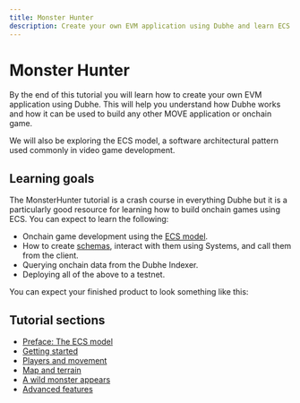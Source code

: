 ```yaml
---
title: Monster Hunter
description: Create your own EVM application using Dubhe and learn ECS model for onchain games
---
```


# Monster Hunter

By the end of this tutorial you will learn how to create your own EVM application using Dubhe.
This will help you understand how Dubhe works and how it can be used to build any other MOVE application or onchain game.

We will also be exploring the ECS model, a software architectural pattern used commonly in video game development.

## Learning goals

The MonsterHunter tutorial is a crash course in everything Dubhe but it is a particularly good resource for learning how to build onchain games using ECS. You can expect to learn the following:

* Onchain game development using the [ECS model](https://en.wikipedia.org/wiki/Entity_component_system).
* How to create [schemas](https://dubhe-docs.vercel.app/dubhe/sui/schemas), interact with them using Systems, and call them from the client.
* Querying onchain data from the Dubhe Indexer.
* Deploying all of the above to a testnet.

You can expect your finished product to look something like this:

## Tutorial sections

- [Preface: The ECS model](monster-hunter/the-ECS-model)
- [Getting started](monster-hunter/getting-started)
- [Players and movement](monster-hunter/player-and-movement)
- [Map and terrain](monster-hunter/map-and-terrain)
- [A wild monster appears](monster-hunter/a-wild-monster-appears)
- [Advanced features](monster-hunter/advanced-features)